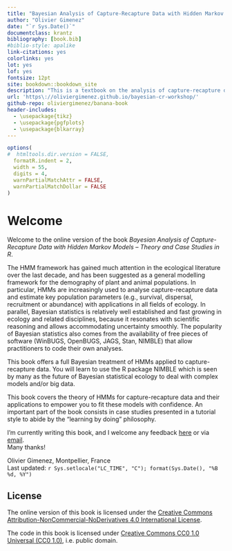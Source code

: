 ```yaml
--- 
title: "Bayesian Analysis of Capture-Recapture Data with Hidden Markov Models – Theory and Case Studies in R"
author: "Olivier Gimenez"
date: "`r Sys.Date()`"
documentclass: krantz
bibliography: [book.bib]
#biblio-style: apalike
link-citations: yes
colorlinks: yes
lot: yes
lof: yes
fontsize: 12pt
site: bookdown::bookdown_site
description: "This is a textbook on the analysis of capture-recapture data with hidden Markov models (HMM) implemented in the Bayesian framework with R."
url: 'https\://oliviergimenez.github.io/bayesian-cr-workshop/'
github-repo: oliviergimenez/banana-book
header-includes: 
  - \usepackage{tikz}
  - \usepackage{pgfplots}
  - \usepackage{blkarray}
---
```



```r
options(
#  htmltools.dir.version = FALSE, 
  formatR.indent = 2,
  width = 55, 
  digits = 4, 
  warnPartialMatchAttr = FALSE, 
  warnPartialMatchDollar = FALSE
)
```

# Welcome {-}

Welcome to the online version of the book *Bayesian Analysis of Capture-Recapture Data with Hidden Markov Models – Theory and Case Studies in R*. <!-- The book is also available in [PDF format](https://github.com/oliviergimenez/banana-book/raw/master/docs/bayesHMMcapturerecapture.pdf). -->

The HMM framework has gained much attention in the ecological literature over the last decade, and has been suggested as a general modelling framework for the demography of plant and animal populations. In particular, HMMs are increasingly used to analyse capture-recapture data and estimate key population parameters (e.g., survival, dispersal, recruitment or abundance) with applications in all fields of ecology. In parallel, Bayesian statistics is relatively well established and fast growing in ecology and related disciplines, because it resonates with scientific reasoning and allows accommodating uncertainty smoothly. The popularity of Bayesian statistics also comes from the availability of free pieces of software (WinBUGS, OpenBUGS, JAGS, Stan, NIMBLE) that allow practitioners to code their own analyses.

This book offers a full Bayesian treatment of HMMs applied to capture-recapture data. You will learn to use the R package NIMBLE which is seen by many as the future of Bayesian statistical ecology to deal with complex models and/or big data. 

This book covers the theory of HMMs for capture-recapture data and their applications to empower you to fit these models with confidence. An important part of the book consists in case studies presented in a tutorial style to abide by the “learning by doing” philosophy.

I'm currently writing this book, and I welcome any feedback [here](https://github.com/oliviergimenez/banana-book/issues) or via [email](mailto:olivier.gimenez@cefe.cnrs.fr).  
Many thanks!

Olivier Gimenez, Montpellier, France  
Last updated: `r Sys.setlocale("LC_TIME", "C"); format(Sys.Date(), "%B %d, %Y")`

## License {-}

The online version of this book is licensed under the [Creative Commons Attribution-NonCommercial-NoDerivatives 4.0 International License](http://creativecommons.org/licenses/by-nc-nd/4.0/). 

The code in this book is licensed under [Creative Commons CC0 1.0 Universal (CC0 1.0)](https://creativecommons.org/publicdomain/zero/1.0/), i.e. public domain.

